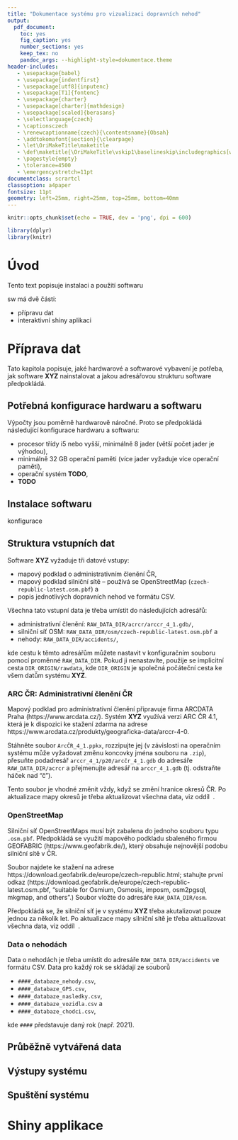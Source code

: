 ```yaml
---
title: "Dokumentace systému pro vizualizaci dopravních nehod"
output: 
  pdf_document: 
    toc: yes
    fig_caption: yes
    number_sections: yes
    keep_tex: no
    pandoc_args: --highlight-style=dokumentace.theme
header-includes:
   - \usepackage{babel}
   - \usepackage{indentfirst}
   - \usepackage[utf8]{inputenc}
   - \usepackage[T1]{fontenc}
   - \usepackage{charter}
   - \usepackage[charter]{mathdesign}
   - \usepackage[scaled]{berasans}
   - \selectlanguage{czech}
   - \captionsczech
   - \renewcaptionname{czech}{\contentsname}{Obsah}
   - \addtokomafont{section}{\clearpage}
   - \let\OriMakeTitle\maketitle
   - \def\maketitle{\OriMakeTitle\vskip1\baselineskip\includegraphics[width=\linewidth]{fuze.pdf}\vskip11\baselineskip Software byl vytvořen týmem Masarykovy univerzity s~podporou grantu TAČR TL02000122 {\em Systém pro podporu rozhodování při posuzování fúzí na trzích s\ homogenním produktem a prostorovou diferenciací}.\thispagestyle{empty}}
   - \pagestyle{empty}
   - \tolerance=4500
   - \emergencystretch=11pt
documentclass: scrartcl
classoption: a4paper
fontsize: 11pt
geometry: left=25mm, right=25mm, top=25mm, bottom=40mm
---
```


<!--
Návod k nastavení LaTeXové třídy scrartcl je zde:
http://mirrors.ibiblio.org/CTAN/macros/latex/contrib/koma-script/doc/scrguien.pdf

Návod k nastavení barevného zvýraznění kódu:
https://community.rstudio.com/t/edit-tango-highlight/39106/2

Jak nastavit barevné zvýraznění v YAML:
https://stackoverflow.com/questions/24682878/set-highlight-style-from-pandoc-yaml-front-matter

Příklady vestavěného barevného zvýraznění kódu:
https://www.garrickadenbuie.com/blog/pandoc-syntax-highlighting-examples/
-->
```r
knitr::opts_chunk$set(echo = TRUE, dev = 'png', dpi = 600)
```

```r
library(dplyr)
library(knitr)
```



\newpage
\pagestyle{plain}
\setcounter{page}{1}



# Úvod

Tento text popisuje instalaci a použití softwaru

sw má dvě části:

- přípravu dat
- interaktivní shiny aplikaci





# Příprava dat

Tato kapitola popisuje, jaké hardwarové a softwarové vybavení je potřeba, jak software **XYZ** nainstalovat a jakou adresářovou strukturu software předpokládá.



## Potřebná konfigurace hardwaru a softwaru {#sec:hw-sw-config}

Výpočty jsou poměrně hardwarově náročné. Proto se předpokládá následující konfigurace hardwaru a softwaru:

- procesor třídy i5 nebo vyšší, minimálně 8\ jader (větší počet jader je výhodou),
- minimálně 32\ GB operační paměti (více jader vyžaduje více operační paměti),
- operační systém **TODO**,
- **TODO**



## Instalace softwaru


konfigurace




## Struktura vstupních dat {#kap:input-data}

Software **XYZ** vyžaduje tři datové vstupy:

- mapový podklad o administrativním členění ČR,
- mapový podklad silniční sítě\ -- používá se OpenStreetMap (`czech-republic-latest.osm.pbf`) a
- popis jednotlivých dopravních nehod ve formátu CSV.

Všechna tato vstupní data je třeba umístit do následujících adresářů:

- administrativní členění: `RAW_DATA_DIR/acrcr/arccr_4_1.gdb/`,
- silniční síť OSM: `RAW_DATA_DIR/osm/czech-republic-latest.osm.pbf` a
- nehody: `RAW_DATA_DIR/accidents/`,

kde cestu k\ těmto adresářům můžete nastavit v\ konfiguračním souboru pomocí proměnné `RAW_DATA_DIR`. Pokud ji nenastavíte, použije se implicitní cesta `DIR_ORIGIN/rawdata`, kde `DIR_ORIGIN` je společná počáteční cesta ke všem datům systému **XYZ**.


### ARC ČR: Administrativní členění ČR

Mapový podklad pro administrativní členění připravuje firma ARCDATA Praha (https://www.arcdata.cz/). Systém **XYZ** využívá verzi ARC\ ČR\ 4.1, která je k\ dispozici ke stažení zdarma na adrese https://www.arcdata.cz/produkty/geograficka-data/arccr-4-0.

Stáhněte soubor `ArcČR_4_1.ppkx`, rozzipujte jej (v\ závislosti na operačním systému může vyžadovat změnu koncovky jména souboru na `.zip`), přesuňte podadresář `arccr_4_1/p20/arcčr_4_1.gdb` do adresáře `RAW_DATA_DIR/acrcr` a přejmenujte adresář na `arccr_4_1.gdb` (tj.\ odstraňte háček nad "č").

Tento soubor je vhodné změnit vždy, když se změní hranice okresů ČR. Po aktualizace mapy okresů je třeba aktualizovat všechna data, viz oddíl\  \ref{sec:aktutalizace-dat}.


### OpenStreetMap

Silniční síť OpenStreetMaps musí být zabalena do jednoho souboru typu `.osm.pbf`. Předpokládá se využití mapového podkladu sbaleného firmou GEOFABRIC (https://www.geofabrik.de/), který obsahuje nejnovější podobu silniční sítě v\ ČR.

Soubor najdete ke stažení na adrese https://download.geofabrik.de/europe/czech-republic.html; stahujte první odkaz (https://download.geofabrik.de/europe/czech-republic-latest.osm.pbf, "suitable for Osmium, Osmosis, imposm, osm2pgsql, mkgmap, and others".) Soubor vložte do adresáře `RAW_DATA_DIR/osm`.

Předpokládá se, že silniční síť je v\ systému **XYZ** třeba akutalizovat pouze jednou za několik let. Po aktualizace mapy silniční sítě je třeba aktualizovat všechna data, viz oddíl\  \ref{sec:aktutalizace-dat}.


### Data o nehodách

Data o\ nehodách je třeba umístit do adresáře `RAW_DATA_DIR/accidents` ve formátu CSV. Data pro každý rok se skládají ze souborů

- `####_databaze_nehody.csv`,
- `####_databaze_GPS.csv`,
- `####_databaze_nasledky.csv`,
- `####_databaze_vozidla.csv` a
- `####_databaze_chodci.csv`,

kde `####` představuje daný rok (např.\ 2021).




## Průběžně vytvářená data



## Výstupy systému



## Spuštění systému {#sec:aktutalizace-dat}





# Shiny applikace
